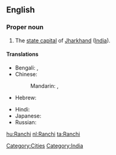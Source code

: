 ==English==
{{wikipedia}}

===Proper noun===
{{en-proper noun}}

# The [[state capital]] of [[Jharkhand]] ([[India]]).

====Translations====
{{trans-top|capital of Jharkhand, India}}
* Bengali: {{t|bn|রাঁচি|sc=Beng|xs=Bengali}}, {{t|bn|রাঁচী|sc=Beng}}
* Chinese:
*: Mandarin: {{t|cmn|蘭契|sc=Hani}},  {{t|cmn|兰契|tr=Lánqì|sc=Hani}}
* Hebrew: {{t|he|ראנצ'י}}
{{trans-mid}}
* Hindi: {{t|hi|राँची|tr=rām̐cī|xs=Hindi}}
* Japanese: {{t|ja|ラーンチー|tr=Rānchī}}
* Russian: {{t|ru|Ранчи|m|tr=Ranči}}
{{trans-bottom}}

[[Category:Cities]]
[[Category:India]]

[[hu:Ranchi]]
[[nl:Ranchi]]
[[ta:Ranchi]]
